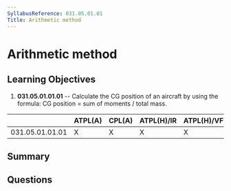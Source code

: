 ```yaml
---
SyllabusReference: 031.05.01.01
Title: Arithmetic method
---
```


# Arithmetic method

## Learning Objectives

1.  **031.05.01.01.01** -- Calculate the CG position of an aircraft by using the
    formula: CG position = sum of moments / total mass.

|                 | ATPL(A) | CPL(A) | ATPL(H)/IR | ATPL(H)/VFR | CPL(H) | IR | CBIR(A) |
| --------------- | ------- | ------ | ---------- | ----------- | ------ | -- | ------- |
| 031.05.01.01.01 | X       | X      | X          | X           | X      |    |         |

## Summary

## Questions
